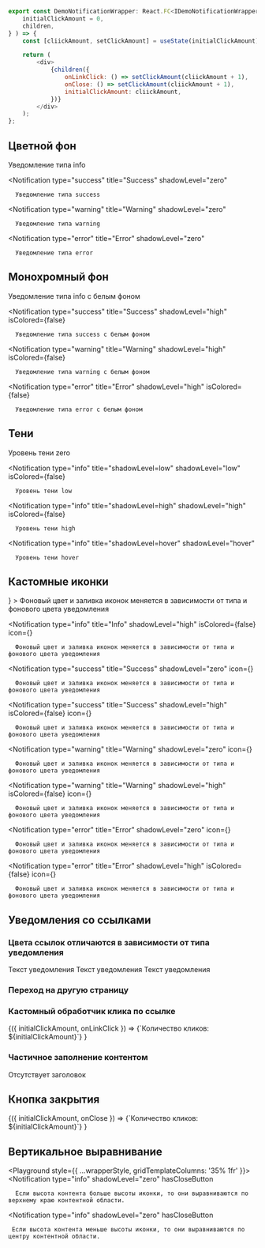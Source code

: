 
```javascript collapse=Код DemoNotificationWrapper
export const DemoNotificationWrapper: React.FC<IDemoNotificationWrapperProps> = ( {
    initialClickAmount = 0,
    children,
} ) => {
    const [cliickAmount, setClickAmount] = useState(initialClickAmount);

    return (
        <div>
            {children({
                onLinkClick: () => setClickAmount(cliickAmount + 1),
                onClose: () => setClickAmount(cliickAmount + 1),
                initialClickAmount: cliickAmount,
            })}
        </div>
    );
};
```

## Цветной фон

<Playground style={wrapperStyle}>
   <Notification
      type="info"
      title="Info"
      shadowLevel="zero"
   >
      Уведомление типа info
   </Notification>

   <Notification
      type="success"
      title="Success"
      shadowLevel="zero"
   >
      Уведомление типа success
   </Notification>

   <Notification
      type="warning"
      title="Warning"
      shadowLevel="zero"
   >
      Уведомление типа warning
   </Notification>

   <Notification
      type="error"
      title="Error"
      shadowLevel="zero"
   >
      Уведомление типа error
   </Notification>
</Playground>

## Монохромный фон

<Playground style={wrapperStyle}>
   <Notification
      type="info"
      title="Info"
      shadowLevel="high"
      isColored={false}
   >
      Уведомление типа info с белым фоном
   </Notification>

   <Notification
      type="success"
      title="Success"
      shadowLevel="high"
      isColored={false}
   >
      Уведомление типа success с белым фоном
   </Notification>

   <Notification
      type="warning"
      title="Warning"
      shadowLevel="high"
      isColored={false}
   >
      Уведомление типа warning с белым фоном
   </Notification>

   <Notification
      type="error"
      title="Error"
      shadowLevel="high"
      isColored={false}
   >
      Уведомление типа error с белым фоном
   </Notification>
</Playground>

## Тени

<Playground style={wrapperStyle}>
   <Notification
      type="info"
      title="shadowLevel=zero"
      shadowLevel="zero"
   >
      Уровень тени zero
   </Notification>

   <Notification
      type="info"
      title="shadowLevel=low"
      shadowLevel="low"
      isColored={false}
   >
      Уровень тени low
   </Notification>

   <Notification
      type="info"
      title="shadowLevel=high"
      shadowLevel="high"
      isColored={false}
   >
      Уровень тени high
   </Notification>

   <Notification
      type="info"
      title="shadowLevel=hover"
      shadowLevel="hover"
   >
      Уровень тени hover
   </Notification>
</Playground>

## Кастомные иконки

<Playground style={wrapperStyle}>
   <Notification
      type="info"
      title="Info"
      shadowLevel="zero"
      icon={<Send />}
   >
      Фоновый цвет и заливка иконок меняется в зависимости от типа и фонового цвета уведомления
   </Notification>

   <Notification
      type="info"
      title="Info"
      shadowLevel="high"
      isColored={false}
      icon={<Send />}
   >
      Фоновый цвет и заливка иконок меняется в зависимости от типа и фонового цвета уведомления
   </Notification>

   <Notification
      type="success"
      title="Success"
      shadowLevel="zero"
      icon={<Sended />}
   >
      Фоновый цвет и заливка иконок меняется в зависимости от типа и фонового цвета уведомления
   </Notification>

   <Notification
      type="success"
      title="Success"
      shadowLevel="high"
      isColored={false}
      icon={<Sended />}
   >
      Фоновый цвет и заливка иконок меняется в зависимости от типа и фонового цвета уведомления
   </Notification>

   <Notification
      type="warning"
      title="Warning"
      shadowLevel="zero"
      icon={<Rating1 />}
   >
      Фоновый цвет и заливка иконок меняется в зависимости от типа и фонового цвета уведомления
   </Notification>

   <Notification
      type="warning"
      title="Warning"
      shadowLevel="high"
      isColored={false}
      icon={<Rating1 />}
   >
      Фоновый цвет и заливка иконок меняется в зависимости от типа и фонового цвета уведомления
   </Notification>

   <Notification
      type="error"
      title="Error"
      shadowLevel="zero"
      icon={<Cancel />}
   >
      Фоновый цвет и заливка иконок меняется в зависимости от типа и фонового цвета уведомления
   </Notification>

   <Notification
      type="error"
      title="Error"
      shadowLevel="high"
      isColored={false}
      icon={<Cancel />}
   >
      Фоновый цвет и заливка иконок меняется в зависимости от типа и фонового цвета уведомления
   </Notification>
</Playground>

## Уведомления со ссылками

### Цвета ссылок отличаются в зависимости от типа уведомления

<Playground style={wrapperStyle}>
   <Notification
      type="info"
      title="Для всех типов с белым фоном"
      shadowLevel="high"
      link="Cсылка синего цвета"
      target="_blank"
      href="/"
      isColored={false}
   >
      Текст уведомления
   </Notification>
   <Notification
      type="warning"
      title="Для типов info, success и warning, имеющих цветной фон"
      link="Cсылка синего цвета"
      href="/"
      target="_blank"
   >
      Текст уведомления
   </Notification>
   <Notification
      type="error"
      title="Для типа error"
      link="Cсылка белого цвета"
      href="/"
      target="_blank"
   >
      Текст уведомления
   </Notification>
</Playground>

### Переход на другую страницу

<Playground style={wrapperStyle}>
   <Notification
      type="info"
      title="Заголовок уведомления"
      shadowLevel="high"
      link="Cсылка на новую страницу"
      target="_blank"
      href="/"
      target="_blank"
      isColored={false}
   />
</Playground>

### Кастомный обработчик клика по ссылке
<Playground style={wrapperStyle}>
   <DemoNotificationWrapper>
      {({ initialClickAmount, onLinkClick }) =>
         <Notification
            type="info"
            title="Заголовок уведомления"
            shadowLevel="zero"
            link="Cсылка с обработчиком"
            onLinkClick={onLinkClick}
         >
            {`Количество кликов: ${initialClickAmount}`}
         </Notification>
      }
   </DemoNotificationWrapper>
</Playground>

### Частичное заполнение контентом

<Playground style={wrapperStyle}>
   <Notification
      type="info"
      shadowLevel="high"
      isColored={false}
      link="Cсылка на новую страницу"
      href="/"
      target="_blank"
   >
      Отсутствует заголовок
   </Notification>

   <Notification
      type="info"
      title="Отсутствует дополнительный текст"
      shadowLevel="high"
      isColored={false}
      link="Cсылка на новую страницу"
      href="/"
      target="_blank"
   />
</Playground>


## Кнопка закрытия

<Playground style={wrapperStyle}>
   <DemoNotificationWrapper>
      {({ initialClickAmount, onClose }) =>
         <Notification
            type="error"
            title="Кнопка закрытия с обработчиком"
            shadowLevel="high"
            hasCloseButton
            isColored={false}
            onClose={onClose}
         >
            {`Количество кликов: ${initialClickAmount}`}
         </Notification>
      }
   </DemoNotificationWrapper>
</Playground>


## Вертикальное выравнивание

<Playground style={{
   ...wrapperStyle,
   gridTemplateColumns: '35% 1fr'
}}>
   <Notification
      type="info"
      shadowLevel="zero"
      hasCloseButton
   >
      Если высота контента больше высоты иконки, то они выравниваются по верхнему краю контентной области.
   </Notification>

   <Notification
      type="info"
      shadowLevel="zero"
      hasCloseButton
   >
     Если высота контента меньше высоты иконки, то они выравниваются по центру контентной области.
   </Notification>
</Playground>
